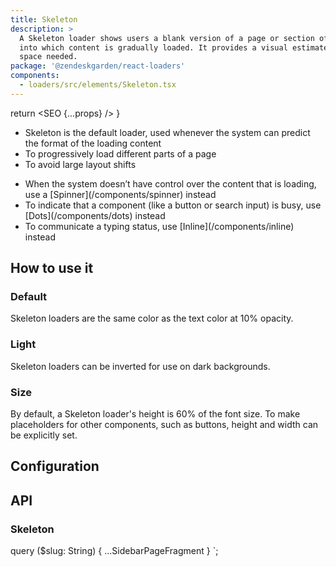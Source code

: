 ```yaml
---
title: Skeleton
description: >
  A Skeleton loader shows users a blank version of a page or section of a page
  into which content is gradually loaded. It provides a visual estimate of the
  space needed.
package: '@zendeskgarden/react-loaders'
components:
  - loaders/src/elements/Skeleton.tsx
---
```



  return <SEO {...props} />
}

<Usage>
  <Use>
    <ul>
      <li>
        Skeleton is the default loader, used whenever the system can predict the format of the
        loading content
      </li>
      <li>To progressively load different parts of a page</li>
      <li>To avoid large layout shifts</li>
    </ul>
  </Use>
  <Misuse>
    <ul>
      <li>
        <Markdown>
          When the system doesn’t have control over the content that is loading, use a
          [Spinner](/components/spinner) instead
        </Markdown>
      </li>
      <li>
        <Markdown>
          To indicate that a component (like a button or search input) is busy, use
          [Dots](/components/dots) instead
        </Markdown>
      </li>
      <li>
        <Markdown>
          To communicate a typing status, use [Inline](/components/inline) instead
        </Markdown>
      </li>
    </ul>
  </Misuse>
</Usage>

## How to use it

### Default

Skeleton loaders are the same color as the text color at 10% opacity.


<CodeExample code={DefaultCode}>
  <Default />
</CodeExample>

### Light

Skeleton loaders can be inverted for use on dark backgrounds.


<CodeExample code={LightCode}>
  <Light />
</CodeExample>

### Size

By default, a Skeleton loader's height is 60% of the font size. To
make placeholders for other components, such as buttons, height and width can be
explicitly set.


<CodeExample code={SizeCode}>
  <Size />
</CodeExample>

## Configuration

<Configuration reactPackage={props.data.mdx.package} components={props.data.mdx.components} />

## API

### Skeleton

<Component components={props.data.mdx.components} componentName="skeleton" />

<PropSheet components={props.data.mdx.components} componentName="skeleton" />


  query ($slug: String) {
    ...SidebarPageFragment
  }
`;

